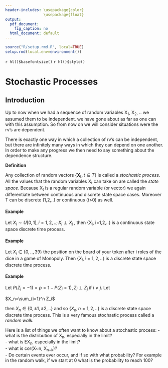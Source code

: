 ```yaml
---
header-includes: \usepackage{color}
                 \usepackage{float}
output:
  pdf_document:
    fig_caption: no
  html_document: default
---
```


```r
source("R/setup.rmd.R", local=TRUE)
setup.rmd(local.env=environment())
```
`r hl()$basefontsize()`
`r hl()$style()`

# Stochastic Processes

## Introduction

Up to now when we had a sequence of random variables X~1~, X~2~, .. we assumed them to be independent. we have gone about as far as one can with this assumption. So from now on we will consider situations were the rv's are dependent.

There is exactly one way in which a collection of rv's can be independent, but there are infinitely many ways in which they can depend on one another. In order to make any progress we then need to say something about the dependence structure.

**Definition**

Any collection of random vectors $\{\mathbf{X_t}, t \in T\}$ is called a *stochastic process*. All the values that the random variables X~t~  can take on are called the *state space*. Because X~t~  is a regular random variable (or vector) we again differentiate between continuous and discrete state space cases. Moreover T can be discrete (1,2,..) or continuous (t>0) as well. 

#### **Example** 

Let $X_i  \sim U[0,1], i=1,2,..; X_i  \perp X_j$ , then \{X~i~, i=1,2,..\} is a continuous state space discrete time process. 

#### **Example** 

Let $X_i \in \{0,..,39\}$ the position on the board of your token after i roles of the dice in a game of Monopoly. Then $\{X_i, i=1,2,..\}$ is a discrete state space discrete time process. 

#### **Example** 

Let $P(Z_i =-1)=p=1-P(Z_i =1), Z_i \perp Z_j$  if $i \ne j$. Let 

$X_n=\sum_{i=1}^n Z_i$

then $X_n \in \{0, \pm 1, \pm 2,..\}$ and so $\{X_n , n=1,2,..\}$ is a discrete state space discrete time process. This is a very famous stochastic process called a *random walk.*

Here is a list of things we often want to know about a stochastic process:
-  what is the distribution of X~n~, especially in the limit?  
-  what is EX~n~, especially in the limit?  
-  what is cor(X~n, X~n+k~)?  
-  Do certain events ever occur, and if so with what probability? For example in the random walk, if we start at 0 what is the probability to reach 100? 
 